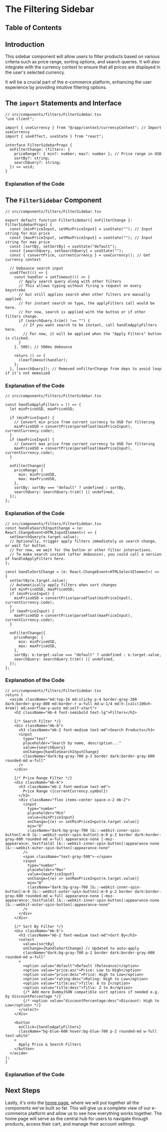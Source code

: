 
# The Filtering Sidebar

## Table of Contents

## Introduction

This sidebar component will allow users to filter products based on various criteria such as price range, sorting options, and search queries. It will also integrate with the currency context to ensure that all prices are displayed in the user's selected currency.

It will be a crucial part of the e-commerce platform, enhancing the user experience by providing intuitive filtering options.

## The `import` Statements and Interface

```tsx
// src/components/filters/FilterSidebar.tsx
"use client";

import { useCurrency } from "@/app/context/currencyContext"; // Import useCurrency
import { useEffect, useState } from "react";

interface FilterSidebarProps {
  onFilterChange: (filters: {
    priceRange?: { min?: number; max?: number }; // Price range in USD
    sortBy?: string;
    searchQuery?: string;
  }) => void;
}
```

### Explanation of the Code

## The `FilterSidebar` Component

```tsx
// src/components/filters/FilterSidebar.tsx

export default function FilterSidebar({ onFilterChange }: FilterSidebarProps) {
  const [minPriceInput, setMinPriceInput] = useState(""); // Input string for min price
  const [maxPriceInput, setMaxPriceInput] = useState(""); // Input string for max price
  const [sortBy, setSortBy] = useState("default");
  const [searchQuery, setSearchQuery] = useState("");
  const { convertPrice, currentCurrency } = useCurrency(); // Get currency context

  // Debounce search input
  useEffect(() => {
    const handler = setTimeout(() => {
      // Apply search query along with other filters
      // This allows typing without firing a request on every keystroke
      // but still applies search when other filters are manually applied.
      // For instant search on type, the applyFilters call would be here.
      // For now, search is applied with the button or if other filters change.
      if (searchQuery.trim() !== "") {
        // If you want search to be instant, call handleApplyFilters here.
        // For now, it will be applied when the "Apply Filters" button is clicked.
      }
    }, 500); // 500ms debounce

    return () => {
      clearTimeout(handler);
    };
  }, [searchQuery]); // Removed onFilterChange from deps to avoid loop if it's not memoized

```

### Explanation of the Code

```tsx startLineNumber=26
// src/components/filters/FilterSidebar.tsx

const handleApplyFilters = () => {
  let minPriceUSD, maxPriceUSD;

  if (minPriceInput) {
    // Convert min price from current currency to USD for filtering
    minPriceUSD = convertPrice(parseFloat(minPriceInput), currentCurrency.code);
  }
  if (maxPriceInput) {
    // Convert max price from current currency to USD for filtering
    maxPriceUSD = convertPrice(parseFloat(maxPriceInput), currentCurrency.code);
  }

  onFilterChange({
    priceRange: {
      min: minPriceUSD,
      max: maxPriceUSD,
    },
    sortBy: sortBy === "default" ? undefined : sortBy,
    searchQuery: searchQuery.trim() || undefined,
  });
};
```

### Explanation of the Code

```tsx startLineNumber=47
// src/components/filters/FilterSidebar.tsx
const handleSearchInputChange = (e: React.ChangeEvent<HTMLInputElement>) => {
  setSearchQuery(e.target.value);
  // Optionally, trigger apply filters immediately on search change, or wait for button
  // For now, we wait for the button or other filter interactions.
  // To make search instant (after debounce), you could call a version of handleApplyFilters here.
};

const handleSortChange = (e: React.ChangeEvent<HTMLSelectElement>) => {
  setSortBy(e.target.value);
  // Automatically apply filters when sort changes
  let minPriceUSD, maxPriceUSD;
  if (minPriceInput) {
    minPriceUSD = convertPrice(parseFloat(minPriceInput), currentCurrency.code);
  }
  if (maxPriceInput) {
    maxPriceUSD = convertPrice(parseFloat(maxPriceInput), currentCurrency.code);
  }

  onFilterChange({
    priceRange: {
      min: minPriceUSD,
      max: maxPriceUSD,
    },
    sortBy: e.target.value === "default" ? undefined : e.target.value,
    searchQuery: searchQuery.trim() || undefined,
  });
};
```

### Explanation of the Code

```tsx startLineNumber=80
// src/components/filters/FilterSidebar.tsx
return (
  <aside className="md:top-16 md:sticky p-4 border-gray-200 dark:border-gray-800 md:border-r w-full md:w-1/4 md:h-[calc(100vh-4rem)] md:overflow-y-auto md:self-start">
    <h2 className="mb-4 font-semibold text-lg">Filters</h2>

    {/* Search Filter */}
    <div className="mb-6">
      <h3 className="mb-2 font-medium text-md">Search Products</h3>
      <input
        type="text"
        placeholder="Search by name, description..."
        value={searchQuery}
        onChange={handleSearchInputChange}
        className="dark:bg-gray-700 p-2 border dark:border-gray-600 rounded-md w-full"
      />
    </div>

    {/* Price Range Filter */}
    <div className="mb-6">
      <h3 className="mb-2 font-medium text-md">
        Price Range ({currentCurrency.symbol})
      </h3>
      <div className="flex items-center space-x-2 mb-2">
        <input
          type="number"
          placeholder="Min"
          value={minPriceInput}
          onChange={(e) => setMinPriceInput(e.target.value)}
          min="0"
          className="dark:bg-gray-700 [&::-webkit-inner-spin-button]:m-0 [&::-webkit-outer-spin-button]:m-0 p-2 border dark:border-gray-600 rounded-md w-full appearance-none [-moz-appearance:_textfield] [&::-webkit-inner-spin-button]:appearance-none [&::-webkit-outer-spin-button]:appearance-none"
        />
        <span className="text-gray-500">-</span>
        <input
          type="number"
          placeholder="Max"
          value={maxPriceInput}
          onChange={(e) => setMaxPriceInput(e.target.value)}
          min="0"
          className="dark:bg-gray-700 [&::-webkit-inner-spin-button]:m-0 [&::-webkit-outer-spin-button]:m-0 p-2 border dark:border-gray-600 rounded-md w-full appearance-none [-moz-appearance:_textfield] [&::-webkit-inner-spin-button]:appearance-none [&::-webkit-outer-spin-button]:appearance-none"
        />
      </div>
    </div>

    {/* Sort By Filter */}
    <div className="mb-6">
      <h3 className="mb-2 font-medium text-md">Sort By</h3>
      <select
        value={sortBy}
        onChange={handleSortChange} // Updated to auto-apply
        className="dark:bg-gray-700 p-2 border dark:border-gray-600 rounded-md w-full"
      >
        <option value="default">Default (Relevance)</option>
        <option value="price:asc">Price: Low to High</option>
        <option value="price:desc">Price: High to Low</option>
        <option value="rating:desc">Rating: High to Low</option>
        <option value="title:asc">Title: A to Z</option>
        <option value="title:desc">Title: Z to A</option>
        {/* Add more DummyJSON compatible sort options if needed e.g. by discountPercentage */}
        {/* <option value="discountPercentage:desc">Discount: High to Low</option> */}
      </select>
    </div>

    <button
      onClick={handleApplyFilters}
      className="bg-blue-600 hover:bg-blue-700 p-2 rounded-md w-full text-white"
    >
      Apply Price & Search Filters
    </button>
  </aside>
);
}
```

### Explanation of the Code

## Next Steps

Lastly, it's onto the [home page](/ecommerce-platform/creating-the-pages/home-page), where we will put together all the components we've built so far. This will give us a complete view of our e-commerce platform and allow us to see how everything works together. The home page will serve as the central hub for users to navigate through products, access their cart, and manage their account settings.

<BackToTop />
